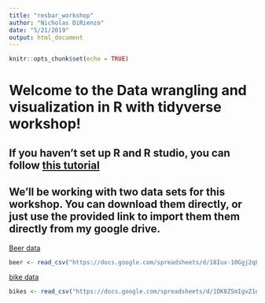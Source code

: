```yaml
---
title: "resbar_workshop"
author: "Nicholas DiRienzo"
date: "5/21/2019"
output: html_document
---
```


```r
knitr::opts_chunk$set(echo = TRUE)
```


# Welcome to the Data wrangling and visualization in R with tidyverse workshop!

## If you haven't set up R and R studio, you can follow [this tutorial](https://docs.google.com/presentation/d/1T0Tf-ub_qZsjVSZo5cveNEqhDdco1liWt0Q5Hs5c_Wo/edit?usp=sharing)

## We'll be working with two data sets for this workshop.  You can download them directly, or just use the provided link to import them them directly from my google drive.  

[Beer data]("https://docs.google.com/spreadsheets/d/18Iux-10Ggj2qLNEgH5WJGGUNTKET9Tpy3HHl1gc6L9Y/gviz/tq?tqx=out:csv")

```r
beer <- read_csv("https://docs.google.com/spreadsheets/d/18Iux-10Ggj2qLNEgH5WJGGUNTKET9Tpy3HHl1gc6L9Y/gviz/tq?tqx=out:csv")
```




[bike data]("https://docs.google.com/spreadsheets/d/1DK8ZSmIgvZ1eVVF33NCNLyLxvYFA8t1jeGrJppaBDpI/gviz/tq?tqx=out:csv")

```r
bikes <- read_csv("https://docs.google.com/spreadsheets/d/1DK8ZSmIgvZ1eVVF33NCNLyLxvYFA8t1jeGrJppaBDpI/gviz/tq?tqx=out:csv")
```



